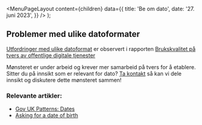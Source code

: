 
<Meta
  title='Be om dato'
  description='Beskrivelse'
/>

  <MenuPageLayout
    content={children}
    data={{
      title: 'Be om dato',
      date: '27. juni 2023',
    }}
  />
);

## Problemer med ulike datoformater

[Utfordringer med ulike datoformat](https://github.com/digdir/innsiktsbibliotek/issues/22) er observert i rapporten [Brukskvalitet på tvers av offentlige digitale tjenester
](https://www.digdir.no/sammenhengende-tjenester/digital-hele-livet-med-bedre-brukeropplevelse/4405)

Mønsteret er under arbeid og krever mer samarbeid på tvers for å etablere. Sitter du på innsikt som er relevant for dato? [Ta kontakt](mailto:designsystem@digdir.no) så kan vi dele innsikt og diskutere dette mønsteret sammen!

### Relevante artikler:

- [Gov UK Patterns: Dates](https://design-system.service.gov.uk/patterns/dates/)
- [Asking for a date of birth](https://designnotes.blog.gov.uk/2013/12/05/asking-for-a-date-of-birth/)
